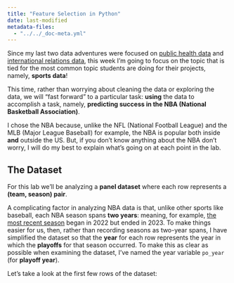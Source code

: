 ```yaml
---
title: "Feature Selection in Python"
date: last-modified
metadata-files:
  - "../../_doc-meta.yml"
---
```


Since my last two data adventures were focused on <a href='https://jjacobs.me/dsan5000/463a01339cf0f456ba54a1849df50d1a22c247e3/writeups/data-cleaning/clean_data.html' target='_blank'>public health data</a> and <a href='https://jjacobs.me/dsan5000/463a01339cf0f456ba54a1849df50d1a22c247e3/writeups/eda-seaborn/THOR_EDA_with_Seaborn.html' target='_blank'>international relations data</a>, this week I'm going to focus on the topic that is tied for the most common topic students are doing for their projects, namely, **sports data**!

This time, rather than worrying about cleaning the data or exploring the data, we will "fast forward" to a particular task: **using** the data to accomplish a task, namely, **predicting success in the NBA (National Basketball Association)**.

I chose the NBA because, unlike the NFL (National Football League) and the MLB (Major League Baseball) for example, the NBA is popular both inside **and** outside the US. But, if you don't know anything about the NBA don't worry, I will do my best to explain what's going on at each point in the lab.

## The Dataset

For this lab we'll be analyzing a **panel dataset** where each row represents a **(team, season) pair**.

A complicating factor in analyzing NBA data is that, unlike other sports like baseball, each NBA season spans **two years**: meaning, for example, <a href='https://en.wikipedia.org/wiki/2022%E2%80%9323_NBA_season' target='_blank'>the most recent season</a> began in 2022 but ended in 2023. To make things easier for us, then, rather than recording seasons as two-year spans, I have simplified the dataset so that the **year** for each row represents the year in which the **playoffs** for that season occurred. To make this as clear as possible when examining the dataset, I've named the year variable `po_year` (for **playoff year**).

Let's take a look at the first few rows of the dataset:

```python

```